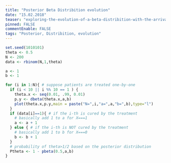 ```yaml
---
title: "Posterior Beta Distribition evolution"
date: "15.02.2018"
teaser: "exploring-the-evolution-of-a-beta-distribition-with-the-arrival-of-data"
pinned: FALSE
commentEnable: FALSE
tags: "Posterior, Distribition, evolution"
---
```


```r
set.seed(1010101)
theta <- 0.5
N <- 200
data <- rbinom(N,1,theta)

a <- 1
b <- 1

for (i in 1:N){ # suppose patients are treated one-by-one
  if (i < 10 || i %% 10 == 1 ) {
    theta.x <- seq(0.01, .99, 0.01)
    p.y <- dbeta(theta.x,a,b)
    plot(theta.x,p.y,main = paste("N=",i,"a=",a,"b=",b),type="l")
  }
  if (data[i]==1){ # if the i-th is cured by the treatment
    # basically add 1 to a for X===1
    a <- a + 1
  } else { # if the i-th is NOT cured by the treatment
    # basically add 1 to b for X===0
    b <- b + 1
  }
  # probability of theta>1/2 based on the posterior distribution
  Ptheta <- 1 - pbeta(0.5,a,b)
}

```
